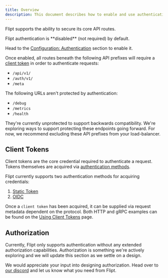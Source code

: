 ```yaml
---
title: Overview
description: This document describes how to enable and use authentication with Flipt.
---
```


Flipt supports the ability to secure its core API routes.

<Info>
Flipt authentication is **disabled** (not required) by default.

Head to the [Configuration: Authentication](/configuration/authentication) section to enable it.

</Info>

Once enabled, all routes beneath the following API prefixes will require a [client token](#client-tokens) in order to authenticate requests:

- `/api/v1/`
- `/auth/v1/`
- `/meta`

<Warning>
The following URLs aren't protected by authentication:

- `/debug`
- `/metrics`
- `/health`

They're currently unprotected to support backwards compatibility.
We're exploring ways to support protecting these endpoints going forward.
For now, we recommend excluding these API prefixes from your load-balancer.

</Warning>

## Client Tokens

Client tokens are the core credential required to authenticate a request.
Tokens themselves are acquired via [authentication methods](/authentication/methods).

Flipt currently supports two authentication methods for acquiring credentials:

1. [Static Token](/authentication/methods/#static-token)
2. [OIDC](/authentication/methods/#oidc)

Once a `client token` has been acquired, it can be supplied via request metadata dependent on the protocol. Both HTTP and gRPC examples can be found on the [Using Client Tokens](/authentication/using-tokens) page.

## Authorization

Currently, Flipt only supports authentication without any extended authorization capabilities.
Authorization is something we're actively exploring and we will update this section as we settle on a design.

We would appreciate your input into designing authorization. Head over to [our discord](https://flipt.io/discord) and let us know what you need from Flipt.
